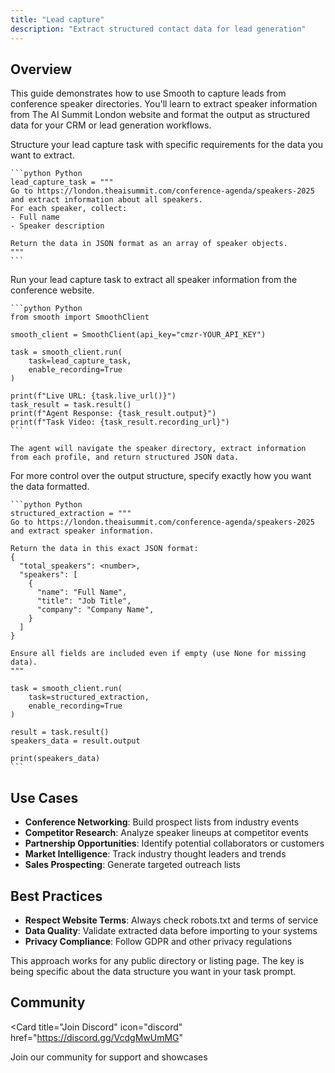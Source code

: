 ---
title: "Lead capture"
description: "Extract structured contact data for lead generation"
---

## Overview

This guide demonstrates how to use Smooth to capture leads from conference speaker directories. You'll learn to extract speaker information from The AI Summit London website and format the output as structured data for your CRM or lead generation workflows.

<Steps>
  <Step title="Define Data Extraction Task">
    Structure your lead capture task with specific requirements for the data you want to extract.

    ```python Python
    lead_capture_task = """
    Go to https://london.theaisummit.com/conference-agenda/speakers-2025 and extract information about all speakers. 
    For each speaker, collect:
    - Full name
    - Speaker description
    
    Return the data in JSON format as an array of speaker objects.
    """
    ```
  </Step>
  
  <Step title="Execute Lead Capture">
    Run your lead capture task to extract all speaker information from the conference website.

    ```python Python
    from smooth import SmoothClient

    smooth_client = SmoothClient(api_key="cmzr-YOUR_API_KEY")
    
    task = smooth_client.run(
        task=lead_capture_task,
        enable_recording=True
    )

    print(f"Live URL: {task.live_url()}")
    task_result = task.result()
    print(f"Agent Response: {task_result.output}")
    print(f"Task Video: {task_result.recording_url}")
    ```

    The agent will navigate the speaker directory, extract information from each profile, and return structured JSON data.
  </Step>

  <Step title="Request Specific Output Format">
    For more control over the output structure, specify exactly how you want the data formatted.

    ```python Python
    structured_extraction = """
    Go to https://london.theaisummit.com/conference-agenda/speakers-2025 and extract speaker information.
    
    Return the data in this exact JSON format:
    {
      "total_speakers": <number>,
      "speakers": [
        {
          "name": "Full Name",
          "title": "Job Title",
          "company": "Company Name",
        }
      ]
    }
    
    Ensure all fields are included even if empty (use None for missing data).
    """

    task = smooth_client.run(
        task=structured_extraction,
        enable_recording=True
    )

    result = task.result()
    speakers_data = result.output
    
    print(speakers_data)
    ```
  </Step>
</Steps>

## Use Cases

- **Conference Networking**: Build prospect lists from industry events
- **Competitor Research**: Analyze speaker lineups at competitor events  
- **Partnership Opportunities**: Identify potential collaborators or customers
- **Market Intelligence**: Track industry thought leaders and trends
- **Sales Prospecting**: Generate targeted outreach lists

## Best Practices

- **Respect Website Terms**: Always check robots.txt and terms of service
- **Data Quality**: Validate extracted data before importing to your systems
- **Privacy Compliance**: Follow GDPR and other privacy regulations

<Note>
  This approach works for any public directory or listing page. The key is being specific about the data structure you want in your task prompt.
</Note>

## Community

<Card
  title="Join Discord"
  icon="discord"
  href="https://discord.gg/VcdgMwUmMG"
>
  Join our community for support and showcases
</Card>